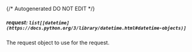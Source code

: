 {/* Autogenerated DO NOT EDIT  */}
##### **request:** `list[[datetime](https://docs.python.org/3/library/datetime.html#datetime-objects)]`
The request object to use for the request.

